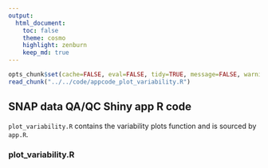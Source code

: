 ```yaml
---
output:
  html_document:
    toc: false
    theme: cosmo
    highlight: zenburn
    keep_md: true
---
```


```r
opts_chunk$set(cache=FALSE, eval=FALSE, tidy=TRUE, message=FALSE, warning=FALSE)
read_chunk("../../code/appcode_plot_variability.R")
```

##
##
## SNAP data QA/QC Shiny app R code

`plot_variability.R` contains the variability plots function and is sourced by `app.R`.

### plot_variability.R

```r
```
